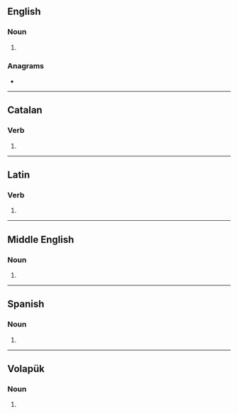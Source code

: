 {{also|Sones|SONEs|sonés|soñes|soñés}}
==English==

===Noun===
{{head|en|noun form}}

# {{plural of|sone|lang=en}}

===Anagrams===
* {{anagrams|en|a=enoss|noses}}

----

==Catalan==

===Verb===
{{head|ca|verb form}}

# {{ca-verb form of|p=2|n=sg|t=pres|m=ind|sonar}}

----

==Latin==

===Verb===
{{la-verb-form|sonēs}}

# {{inflection of|sonō||2|s|pres|actv|subj|lang=la}}

----

==Middle English==

===Noun===
{{head|enm|noun plural form}}

# {{plural of|sone|lang=enm}}

----

==Spanish==

===Noun===
{{head|es|noun form|g=m-p}}

# {{plural of|son|lang=es}}

----

==Volapük==

===Noun===
{{head|vo|noun form}}

# {{inflection of|son||dat|p|lang=vo}}